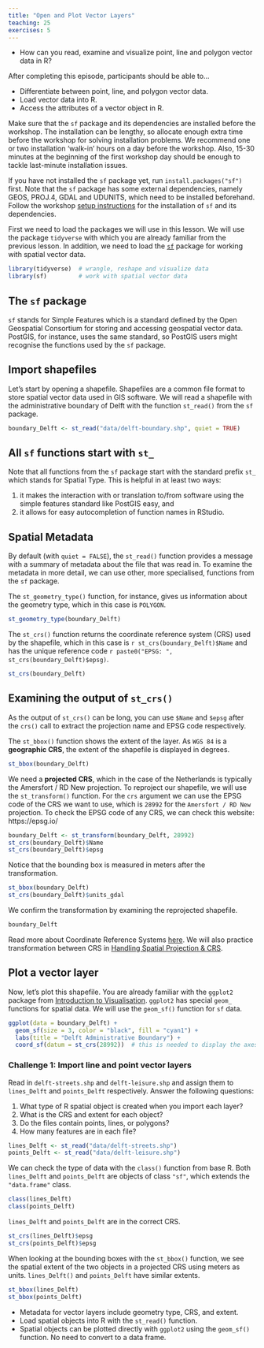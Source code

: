 ```yaml
---
title: "Open and Plot Vector Layers"
teaching: 25
exercises: 5
---
```


:::::::::::::::::::::::::::::::::::::: questions 

- How can you read, examine and visualize point, line and polygon vector data in R?

::::::::::::::::::::::::::::::::::::::::::::::::

::::::::::::::::::::::::::::::::::::: objectives

After completing this episode, participants should be able to…

- Differentiate between point, line, and polygon vector data.
- Load vector data into R.
- Access the attributes of a vector object in R.

::::::::::::::::::::::::::::::::::::::::::::::::

:::::::::::::::::::::::::::::::::::::::::::::::::::::::::::::::::::: instructor

Make sure that the `sf` package and its dependencies are installed before the 
workshop. The installation can be lengthy, so allocate enough extra time 
before the workshop for solving installation problems. We recommend one
or two installation 'walk-in' hours on a day before the workshop. Also, 15-30 
minutes at the beginning of the first workshop day should be enough to tackle 
last-minute installation issues.

::::::::::::::::::::::::::::::::::::::::::::::::::::::::::::::::::::::::::::::::

::: prereq

If you have not installed the `sf` package yet, run `install.packages("sf")` first. Note that the `sf` package has some external dependencies, namely GEOS, PROJ.4, GDAL and UDUNITS, which need to be installed beforehand. Follow the workshop [setup instructions](../learners/setup.md) for the installation of `sf` and its dependencies.

:::

First we need to load the packages we will use in this lesson. We will use the package `tidyverse` with which you are already familiar from the previous lesson. In addition, we need to load the [`sf`](https://r-spatial.github.io/sf/) package for working with spatial vector data. 

```r
library(tidyverse)  # wrangle, reshape and visualize data
library(sf)         # work with spatial vector data
```

::: callout

# The `sf` package

`sf` stands for Simple Features which is a standard defined by the Open Geospatial Consortium for storing and accessing geospatial vector data. PostGIS, for instance, uses the same standard, so PostGIS users might recognise the functions used by the `sf` package. 

:::

## Import shapefiles

Let's start by opening a shapefile. Shapefiles are a common file format to store spatial vector data used in GIS software. We will read a shapefile with the administrative boundary of Delft with the function `st_read()` from the `sf` package. 

```r
boundary_Delft <- st_read("data/delft-boundary.shp", quiet = TRUE)
```

::: callout

# All `sf` functions start with `st_`

Note that all functions from the `sf` package start with the standard prefix `st_` which stands for Spatial Type. This is helpful in at least two ways:  

1. it makes the interaction with or translation to/from software using the simple features standard like PostGIS easy, and  
2. it allows for easy autocompletion of function names in RStudio.

:::

## Spatial Metadata

By default (with `quiet = FALSE`), the `st_read()` function provides a message with a summary of metadata about the file that was read in. To examine the metadata in more detail, we can use other, more specialised, functions from the `sf` package.  

The `st_geometry_type()` function, for instance, gives us information about the geometry type, which in this case is `POLYGON`.

```r
st_geometry_type(boundary_Delft)
```

The `st_crs()` function returns the coordinate reference system (CRS) used by the shapefile, which in this case is ``r st_crs(boundary_Delft)$Name`` and has the unique reference code ``r paste0("EPSG: ", st_crs(boundary_Delft)$epsg)``. 

```r
st_crs(boundary_Delft)
```

::: callout

# Examining the output of `st_crs()`

As the output of `st_crs()` can be long, you can use `$Name` and `$epsg` after the `crs()` call to extract the projection name and EPSG code respectively.

:::

The `st_bbox()` function shows the extent of the layer. As `WGS 84` is a **geographic CRS**, the extent of the shapefile is displayed in degrees.

```r
st_bbox(boundary_Delft)
```

We need a **projected CRS**, which in the case of the Netherlands is typically the Amersfort / RD New projection. To reproject our shapefile, we will use the `st_transform()` function. For the `crs` argument we can use the EPSG code of the CRS we want to use, which is `28992` for the `Amersfort / RD New` projection. 
To check the EPSG code of any CRS, we can check this website: https://epsg.io/

```r
boundary_Delft <- st_transform(boundary_Delft, 28992)
st_crs(boundary_Delft)$Name
st_crs(boundary_Delft)$epsg
```

Notice that the bounding box is measured in meters after the transformation.

```r
st_bbox(boundary_Delft)
st_crs(boundary_Delft)$units_gdal
```

We confirm the transformation by examining the reprojected shapefile.

```r
boundary_Delft
```

::: callout

Read more about Coordinate Reference Systems [here](https://datacarpentry.org/organization-geospatial/03-crs.html). We will also practice transformation between CRS in [Handling Spatial Projection & CRS](../episodes/12-handling-spatial-projection-and-crs.Rmd).

:::



## Plot a vector layer

Now, let's plot this shapefile. You are already familiar with the `ggplot2` package from [Introduction to Visualisation](../episodes/04-intro-to-visualisation.Rmd). `ggplot2` has special `geom_` functions for spatial data. We will use the `geom_sf()` function for `sf` data.

```r
ggplot(data = boundary_Delft) +
  geom_sf(size = 3, color = "black", fill = "cyan1") +
  labs(title = "Delft Administrative Boundary") +
  coord_sf(datum = st_crs(28992))  # this is needed to display the axes in meters
```

::::::::::::::::::::::::::::::::::::: challenge 

### Challenge 1: Import line and point vector layers

Read in `delft-streets.shp` and `delft-leisure.shp` and assign them to `lines_Delft` and `points_Delft` respectively. Answer the following questions:

1. What type of R spatial object is created when you import each layer?
2. What is the CRS and extent for each object?
3. Do the files contain points, lines, or polygons?
4. How many features are in each file?

:::::::::::::::::::::::: solution 

```r
lines_Delft <- st_read("data/delft-streets.shp")
points_Delft <- st_read("data/delft-leisure.shp")
```

We can check the type of data with the `class()` function from base R. Both `lines_Delft` and `points_Delft` are objects of class `"sf"`, which extends the `"data.frame"` class. 

```r
class(lines_Delft)
class(points_Delft)
```

`lines_Delft` and `points_Delft` are in the correct CRS.

```r
st_crs(lines_Delft)$epsg
st_crs(points_Delft)$epsg
```

When looking at the bounding boxes with the `st_bbox()` function, we see the spatial extent of the two objects in a projected CRS using meters as units. `lines_Delft()` and `points_Delft` have similar extents.

```r
st_bbox(lines_Delft)
st_bbox(points_Delft)
```

:::::::::::::::::::::::::::::::::

::::::::::::::::::::::::::::::::::::::::::::::::



::::::::::::::::::::::::::::::::::::: keypoints 

- Metadata for vector layers include geometry type, CRS, and extent.
- Load spatial objects into R with the `st_read()` function.
- Spatial objects can be plotted directly with `ggplot2` using the `geom_sf()` function. No need to convert to a data frame.

::::::::::::::::::::::::::::::::::::::::::::::::
